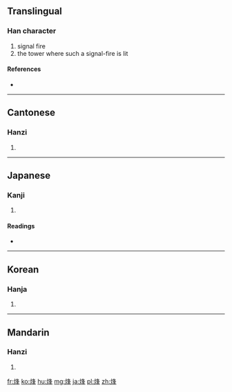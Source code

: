 ==Translingual==

===Han character===
{{Han char|rn=86|rad=火|as=07|sn=11|four=9785<sub>4</sub>|canj=火竹水十 (FHEJ)}}

# signal fire
# the tower where such a signal-fire is lit

====References====
* {{Han ref|kx=0672.040|dkj=19059|dj=1080.220|hdz=32205.090|uh=70FD|ud=28925|bh=B26C|bd=45676}}

----

==Cantonese==

===Hanzi===
{{yue-hanzi|jyut=|y=fung1}}

# {{defn|lang=yue|sort=火07}}

----

==Japanese==

===Kanji===
{{ja-kanji|grade=|rs=火07}}

# {{defn|lang=ja|sort=火07}}

====Readings====
* {{ja-readings|on=[[ほう]] (hō)|kun=[[のろし]] (noroshi)}}

----

==Korean==

===Hanja===
{{ko-hanja|hangeul=봉|eumhun=|rv=bong|mr=pong|y=pong}}

# {{defn|lang=ko|sort=火07}}

----

==Mandarin==

===Hanzi===
{{cmn-hanzi|pin=[[fēng]] ([[feng1]])|wg=feng<sup>1</sup>}}

# {{defn|lang=cmn|sort=火07}}

[[fr:烽]]
[[ko:烽]]
[[hu:烽]]
[[mg:烽]]
[[ja:烽]]
[[pl:烽]]
[[zh:烽]]